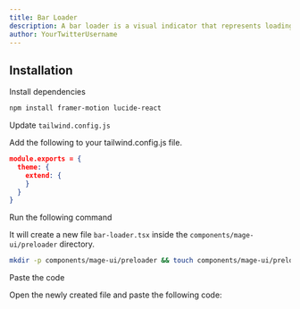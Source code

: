 ```yaml
---
title: Bar Loader
description: A bar loader is a visual indicator that represents loading progress using a horizontal bar animation.
author: YourTwitterUsername
---
```


<ComponentPreview name="preloader-bar-loader--docs" />

## Installation

<Steps>
<Step>Install dependencies</Step>

```bash
npm install framer-motion lucide-react
```

<Step>Update `tailwind.config.js`</Step>

Add the following to your tailwind.config.js file.

```json
module.exports = {
  theme: {
    extend: {
    }
  }
}
```

<Step>Run the following command</Step>

It will create a new file `bar-loader.tsx` inside the `components/mage-ui/preloader` directory.

```bash 
mkdir -p components/mage-ui/preloader && touch components/mage-ui/preloader/bar-loader.tsx
```

<Step>Paste the code</Step> 

Open the newly created file and paste the following code:

```jsx file=<rootDir>/mage-ui/preloader/bar-loader.tsx

```
</Steps>



